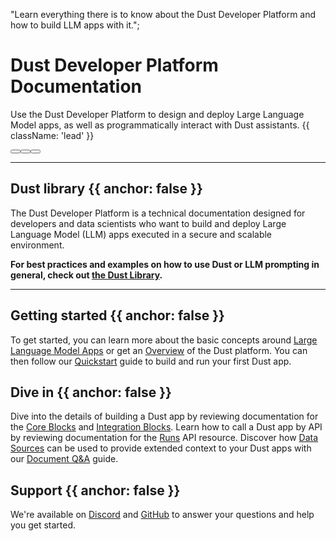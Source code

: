 
  "Learn everything there is to know about the Dust Developer Platform and how to build LLM apps with it.";

# Dust Developer Platform Documentation

Use the Dust Developer Platform to design and deploy Large Language Model apps, as well as
programmatically interact with Dust assistants. {{ className: 'lead' }}

<div className="not-prose mb-16 mt-6 flex gap-3">
  <Button href="/introduction" variant="outline" children="Introduction" />
  <Button href="/quickstart" variant="outline" children="Dust Apps Quickstart" />
  <Button href="https://dust-tt.notion.site/Library-1aa97619d56d4d9f9c21d7ce89d23dbb" arrow="right" children="Dust Library" />
</div>

---
## Dust library {{ anchor: false }}

The Dust Developer Platform is a technical documentation designed for developers and data scientists who want to build and 
deploy Large Language Model (LLM) apps executed in a secure and scalable environment.

**For best practices and examples on how to use Dust or LLM prompting in general, check out [the Dust Library](https://dust-tt.notion.site/Library-1aa97619d56d4d9f9c21d7ce89d23dbb).**

---

## Getting started {{ anchor: false }}

To get started, you can learn more about the basic concepts around [Large Language Model
Apps](/introduction) or get an [Overview](/overview) of the Dust platform. You can then follow our
[Quickstart](/quickstart) guide to build and run your first Dust app.

## Dive in {{ anchor: false }}

Dive into the details of building a Dust app by reviewing documentation for the [Core
Blocks](/core-blocks) and [Integration Blocks](/integration-blocks). Learn how to call a Dust app by
API by reviewing documentation for the [Runs](/runs) API resource. Discover how [Data
Sources](/data-sources-overview) can be used to provide extended context to your Dust apps with our
[Document Q&A](/guide-document-qa) guide.

## Support {{ anchor: false }}

We're available on [Discord](https://discord.gg/8NJR3zQU5X) and
[GitHub](https://github.com/dust-tt/dust) to answer your questions and help you get started.

<Guides />

<Resources />
